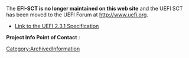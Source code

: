 [[Category:ArchivedInformation]]
{{info|Notice:

This project is for EFI 1.10 compliance only and UEFI 2.0 and 2.1 compliance will need to come from The UEFI Forum at http://www.uefi.org.

The UEFI SCT is available on the UEFI web site. }}


The '''EFI-SCT is no longer maintained on this web site''' and the UEFI SCT has been moved to the UEFI Forum at http://www.uefi.org.

* [http://www.uefi.org Link to the UEFI 2.3.1 Specification]

'''Project Info Point of Contact''' : {{sfuser|laurie0131}}